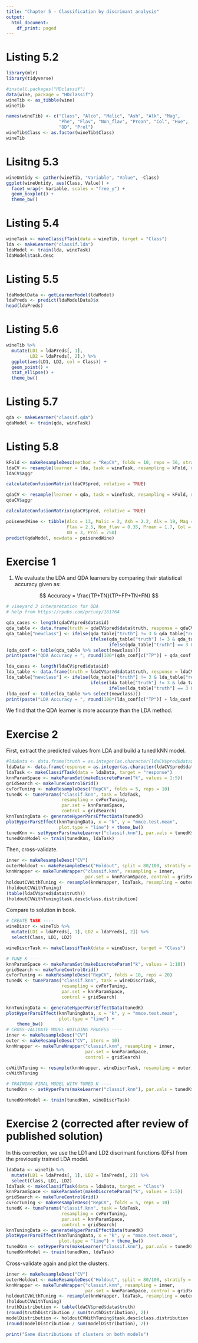 ```yaml
---
title: "Chapter 5 - Classification by discrimant analysis"
output:
  html_document:
    df_print: paged
---
```


# Listing 5.2 

```r
library(mlr)
library(tidyverse)

#install.packages("HDclassif")
data(wine, package = "HDclassif")
wineTib <- as_tibble(wine)
wineTib
```
```r
names(wineTib) <- c("Class", "Alco", "Malic", "Ash", "Alk", "Mag",
                    "Phe", "Flav", "Non_flav", "Proan", "Col", "Hue",
                    "OD", "Prol")
wineTib$Class <- as.factor(wineTib$Class)
wineTib
```
# Lisitng 5.3
```r
wineUntidy <- gather(wineTib, "Variable", "Value", -Class)
ggplot(wineUntidy, aes(Class, Value)) +
  facet_wrap(~ Variable, scales = "free_y") +
  geom_boxplot() +
  theme_bw()
```
# Listing 5.4
```r
wineTask <- makeClassifTask(data = wineTib, target = "Class")
lda <- makeLearner("classif.lda")
ldaModel <- train(lda, wineTask)
ldaModel$task.desc
```
# Listing 5.5
```r
ldaModelData <- getLearnerModel(ldaModel)
ldaPreds <- predict(ldaModelData)$x
head(ldaPreds)
```
# Listing 5.6
```r
wineTib %>%
  mutate(LD1 = ldaPreds[, 1], 
         LD2 = ldaPreds[, 2],) %>%
  ggplot(aes(LD1, LD2, col = Class)) +
  geom_point() +
  stat_ellipse() +
  theme_bw()
```
# Listing 5.7
```r
qda <- makeLearner("classif.qda")
qdaModel <- train(qda, wineTask)
```
# Listing 5.8
```r
kFold <- makeResampleDesc(method = "RepCV", folds = 10, reps = 50, stratify = TRUE)
ldaCV <- resample(learner = lda, task = wineTask, resampling = kFold, measures = list(mmce, acc))
ldaCV$aggr
```
```r
calculateConfusionMatrix(ldaCV$pred, relative = TRUE)
```
```r
qdaCV <- resample(learner = qda, task = wineTask, resampling = kFold, measures = list(mmce, acc))
qdaCV$aggr
```
```r
calculateConfusionMatrix(qdaCV$pred, relative = TRUE)
```
```r
poisenedWine <- tibble(Alco = 13, Malic = 2, Ash = 2.2, Alk = 19, Mag = 100, Phe = 2.3,
                       Flav = 2.5, Non_flav = 0.35, Proan = 1.7, Col = 4, Hue = 1.1,
                       OD = 3, Prol = 750)
predict(qdaModel, newdata = poisenedWine)
```
# Exercise 1

1. We evaluate the LDA and QDA learners by comparing their statistical accuracy given as:

$$ Accuracy = \frac{TP+TN}{TP+FP+TN+FN} $$

```r
# vineyard 3 interpretation for QDA
# help from https://rpubs.com/prcuny/161764

qda_cases <- length(qdaCV$pred$data$id)
qda_table <- data.frame(truth = qdaCV$pred$data$truth, response = qdaCV$pred$data$response, learner = "QDA")
qda_table["newclass"] <- ifelse(qda_table["truth"] != 3 & qda_table["response"] != 3, "TN",
                                ifelse(qda_table["truth"] != 3 & qda_table["response"] == 3, "FP",
                                       ifelse(qda_table["truth"] == 3 & qda_table["response"] != 3, "FN", "TP")))
(qda_conf <- table(qda_table %>% select(newclass)))
print(paste("QDA Accuracy = ", round(100*(qda_conf[c("TP")] + qda_conf[c("TN")])/qda_cases, 2), "%", sep = ""))
```
```r
lda_cases <- length(ldaCV$pred$data$id)
lda_table <- data.frame(truth = ldaCV$pred$data$truth, response = ldaCV$pred$data$response, learner = "LDA")
lda_table["newclass"] <- ifelse(lda_table["truth"] != 3 & lda_table["response"] != 3, "TN",
                                ifelse(lda_table["truth"] != 3 & lda_table["response"] == 3, "FP",
                                       ifelse(lda_table["truth"] == 3 & lda_table["response"] != 3, "FN", "TP")))
(lda_conf <- table(lda_table %>% select(newclass)))
print(paste("LDA Accuracy = ", round(100*(lda_conf[c("TP")] + lda_conf[c("TN")])/lda_cases, 2), "%", sep = ""))
```
We find that the QDA learner is more accurate than the LDA method.

# Exercise 2

First, extract the predicted values from LDA and build a tuned kNN model.

```r
#ldaData <- data.frame(truth = as.integer(as.character(ldaCV$pred$data$truth)), response = as.integer(as.character(ldaCV$pred$data$response)))
ldaData <- data.frame(response = as.integer(as.character(ldaCV$pred$data$response)))
ldaTask <- makeClassifTask(data = ldaData, target = "response")
knnParamSpace <- makeParamSet(makeDiscreteParam("k", values = 1:5))
gridSearch <- makeTuneControlGrid()
cvForTuning <- makeResampleDesc("RepCV", folds = 5, reps = 10)
tunedK <- tuneParams("classif.knn", task = ldaTask,
                     resampling = cvForTuning,
                     par.set = knnParamSpace,
                     control = gridSearch)
knnTuningData <- generateHyperParsEffectData(tunedK)
plotHyperParsEffect(knnTuningData, x = "k", y = "mmce.test.mean",
                    plot.type = "line") + theme_bw()
tunedKnn <- setHyperPars(makeLearner("classif.knn"), par.vals = tunedK$x)
tunedKnnModel <- train(tunedKnn, ldaTask)
```

Then, cross-validate.

```r
inner <- makeResampleDesc("CV")
outerHoldout <- makeResampleDesc("Holdout", split = 80/100, stratify = TRUE)
knnWrapper <- makeTuneWrapper("classif.knn", resampling = inner,
                              par.set = knnParamSpace, control = gridSearch)
holdoutCVWithTuning <- resample(knnWrapper, ldaTask, resampling = outerHoldout)
(holdoutCVWithTuning)
(table(ldaCV$pred$data$truth))
(holdoutCVWithTuning$task.desc$class.distribution)
```

Compare to solution in book.
```r
# CREATE TASK ----
wineDiscr <- wineTib %>%
  mutate(LD1 = ldaPreds[, 1], LD2 = ldaPreds[, 2]) %>%
  select(Class, LD1, LD2)

wineDiscrTask <- makeClassifTask(data = wineDiscr, target = "Class")

# TUNE K ----
knnParamSpace <- makeParamSet(makeDiscreteParam("k", values = 1:10))
gridSearch <- makeTuneControlGrid()
cvForTuning <- makeResampleDesc("RepCV", folds = 10, reps = 20)
tunedK <- tuneParams("classif.knn", task = wineDiscrTask,
                     resampling = cvForTuning,
                     par.set = knnParamSpace,
                     control = gridSearch)

knnTuningData <- generateHyperParsEffectData(tunedK)
plotHyperParsEffect(knnTuningData, x = "k", y = "mmce.test.mean",
                    plot.type = "line") +
    theme_bw()
# CROSS-VALIDATE MODEL-BUILDING PROCESS ----
inner <- makeResampleDesc("CV")
outer <- makeResampleDesc("CV", iters = 10)
knnWrapper <- makeTuneWrapper("classif.knn", resampling = inner,
                              par.set = knnParamSpace,
                              control = gridSearch)

cvWithTuning <- resample(knnWrapper, wineDiscrTask, resampling = outer)
cvWithTuning

# TRAINING FINAL MODEL WITH TUNED K ----
tunedKnn <- setHyperPars(makeLearner("classif.knn"), par.vals = tunedK$x)

tunedKnnModel <- train(tunedKnn, wineDiscrTask)

```

# Exercise 2 (corrected after review of published solution)

In this correction, we use the LD1 and LD2 discrimant functions (DFs) from the previously trained LDA model.

```r

ldaData <- wineTib %>%
  mutate(LD1 = ldaPreds[, 1], LD2 = ldaPreds[, 2]) %>%
  select(Class, LD1, LD2)
ldaTask <- makeClassifTask(data = ldaData, target = "Class")
knnParamSpace <- makeParamSet(makeDiscreteParam("k", values = 1:5))
gridSearch <- makeTuneControlGrid()
cvForTuning <- makeResampleDesc("RepCV", folds = 5, reps = 10)
tunedK <- tuneParams("classif.knn", task = ldaTask,
                     resampling = cvForTuning,
                     par.set = knnParamSpace,
                     control = gridSearch)
knnTuningData <- generateHyperParsEffectData(tunedK)
plotHyperParsEffect(knnTuningData, x = "k", y = "mmce.test.mean",
                    plot.type = "line") + theme_bw()
tunedKnn <- setHyperPars(makeLearner("classif.knn"), par.vals = tunedK$x)
tunedKnnModel <- train(tunedKnn, ldaTask)
```

Cross-validate again and plot the clusters.

```r
inner <- makeResampleDesc("CV")
outerHoldout <- makeResampleDesc("Holdout", split = 80/100, stratify = TRUE)
knnWrapper <- makeTuneWrapper("classif.knn", resampling = inner,
                              par.set = knnParamSpace, control = gridSearch)
holdoutCVWithTuning <- resample(knnWrapper, ldaTask, resampling = outerHoldout)
(holdoutCVWithTuning)
truthDistribution <- table(ldaCV$pred$data$truth)
(round(truthDistribution / sum(truthDistribution), 2))
modelDistribution <- holdoutCVWithTuning$task.desc$class.distribution
(round(modelDistribution / sum(modelDistribution), 2))

print("Same distributions of clusters on both models")
```
